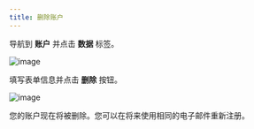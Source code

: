```yaml
---
title: 删除账户
---
```


导航到 **账户** 并点击 **数据** 标签。

![image](/images/cloud/account-data.png)

填写表单信息并点击 **删除** 按钮。

![image](/images/cloud/account-delete-form.png)

您的账户现在将被删除。您可以在将来使用相同的电子邮件重新注册。